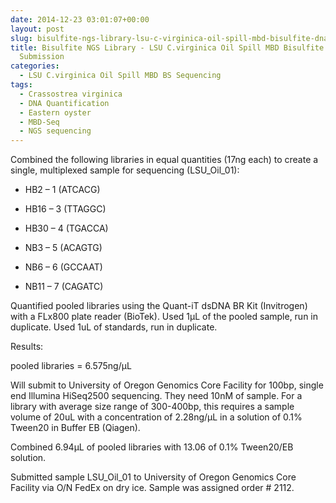```yaml
---
date: 2014-12-23 03:01:07+00:00
layout: post
slug: bisulfite-ngs-library-lsu-c-virginica-oil-spill-mbd-bisulfite-dna-sequencing-submission
title: Bisulfite NGS Library - LSU C.virginica Oil Spill MBD Bisulfite DNA Sequencing
  Submission
categories:
  - LSU C.virginica Oil Spill MBD BS Sequencing
tags:
  - Crassostrea virginica
  - DNA Quantification
  - Eastern oyster
  - MBD-Seq
  - NGS sequencing
---
```


Combined the following libraries in equal quantities (17ng each) to create a single, multiplexed sample for sequencing (LSU_Oil_01):




    
  * HB2 – 1 (ATCACG)

    
  * HB16 – 3 (TTAGGC)

    
  * HB30 – 4 (TGACCA)

    
  * NB3 – 5 (ACAGTG)

    
  * NB6 – 6 (GCCAAT)

    
  * NB11 – 7 (CAGATC)



Quantified pooled libraries using the Quant-iT dsDNA BR Kit (Invitrogen) with a FLx800 plate reader (BioTek). Used 1μL of the pooled sample, run in duplicate. Used 1uL of standards, run in duplicate.

Results:

pooled libraries = 6.575ng/μL

Will submit to University of Oregon Genomics Core Facility for 100bp, single end Illumina HiSeq2500 sequencing. They need 10nM of sample. For a library with average size range of 300-400bp, this requires a sample volume of 20uL with a concentration of 2.28ng/μL in a solution of 0.1% Tween20 in Buffer EB (Qiagen).

Combined 6.94μL of pooled libraries with 13.06 of 0.1% Tween20/EB solution.

Submitted sample LSU_Oil_01 to University of Oregon Genomics Core Facility via O/N FedEx on dry ice. Sample was assigned order # 2112.
